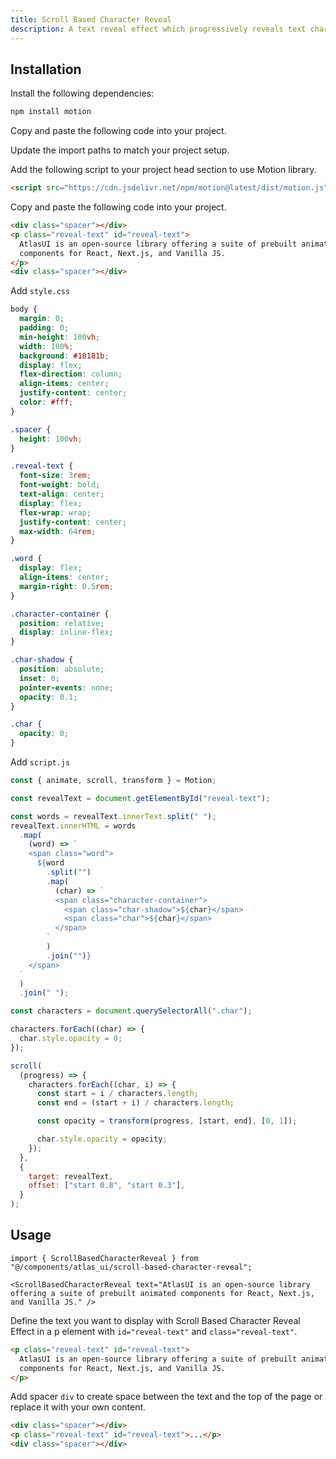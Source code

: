 ```yaml
---
title: Scroll Based Character Reveal
description: A text reveal effect which progressively reveals text character by character as you scroll.
---
```


<ComponentPreview
  name="scroll-based-character-reveal-demo"
/>

## Installation

<UsageTabs>

<TabsContent value="React/Next">

<Steps>

<Step>Install the following dependencies:</Step>

```bash
npm install motion 
```

<Step>Copy and paste the following code into your project.</Step>

<ComponentSource name="scroll-based-character-reveal" filePath="components/atlas_ui/scroll-based-character-reveal.tsx" />

<Step>Update the import paths to match your project setup.</Step>

</Steps>

</TabsContent>

<TabsContent value="JavaScript">

<Steps>

<Step>Add the following script to your project head section to use Motion library.</Step>

```html
<script src="https://cdn.jsdelivr.net/npm/motion@latest/dist/motion.js"></script>
```

<Step>Copy and paste the following code into your project.</Step>

```html
<div class="spacer"></div>
<p class="reveal-text" id="reveal-text">
  AtlasUI is an open-source library offering a suite of prebuilt animated
  components for React, Next.js, and Vanilla JS.
</p>
<div class="spacer"></div>
```

<Step>Add `style.css`</Step>

```css
body {
  margin: 0;
  padding: 0;
  min-height: 100vh;
  width: 100%;
  background: #18181b;
  display: flex;
  flex-direction: column;
  align-items: center;
  justify-content: center;
  color: #fff;
}

.spacer {
  height: 100vh;
}

.reveal-text {
  font-size: 3rem;
  font-weight: bold;
  text-align: center;
  display: flex;
  flex-wrap: wrap;
  justify-content: center;
  max-width: 64rem;
}

.word {
  display: flex;
  align-items: center;
  margin-right: 0.5rem;
}

.character-container {
  position: relative;
  display: inline-flex;
}

.char-shadow {
  position: absolute;
  inset: 0;
  pointer-events: none;
  opacity: 0.1;
}

.char {
  opacity: 0;
}
```

<Step>Add `script.js`</Step>

```js
const { animate, scroll, transform } = Motion;

const revealText = document.getElementById("reveal-text");

const words = revealText.innerText.split(" ");
revealText.innerHTML = words
  .map(
    (word) => `
    <span class="word">
      ${word
        .split("")
        .map(
          (char) => `
          <span class="character-container">
            <span class="char-shadow">${char}</span>
            <span class="char">${char}</span>
          </span>
        `
        )
        .join("")}
    </span>
  `
  )
  .join(" ");

const characters = document.querySelectorAll(".char");

characters.forEach((char) => {
  char.style.opacity = 0;
});

scroll(
  (progress) => {
    characters.forEach((char, i) => {
      const start = i / characters.length;
      const end = (start + i) / characters.length;

      const opacity = transform(progress, [start, end], [0, 1]);

      char.style.opacity = opacity;
    });
  },
  {
    target: revealText,
    offset: ["start 0.8", "start 0.3"],
  }
);
```

</Steps>

</TabsContent>

</UsageTabs>


## Usage

<UsageTabs>

<TabsContent value="React/Next">

```tsx
import { ScrollBasedCharacterReveal } from "@/components/atlas_ui/scroll-based-character-reveal";
```

```tsx
<ScrollBasedCharacterReveal text="AtlasUI is an open-source library offering a suite of prebuilt animated components for React, Next.js, and Vanilla JS." />
```

</TabsContent>

<TabsContent value="JavaScript">

Define the text you want to display with Scroll Based Character Reveal Effect in a p element with `id="reveal-text"` and `class="reveal-text"`.

```html
<p class="reveal-text" id="reveal-text">
  AtlasUI is an open-source library offering a suite of prebuilt animated
  components for React, Next.js, and Vanilla JS.
</p>
```

Add spacer `div` to create space between the text and the top of the page or replace it with your own content.

```html {1,3} 
<div class="spacer"></div>
<p class="reveal-text" id="reveal-text">...</p>
<div class="spacer"></div>
```

</TabsContent>

</UsageTabs>